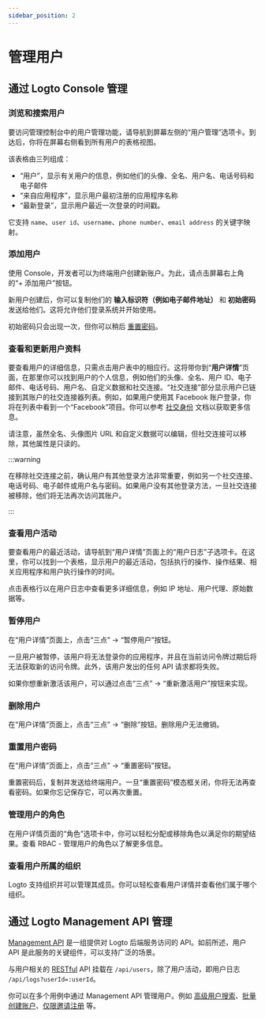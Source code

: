 ```yaml
---
sidebar_position: 2
---
```


# 管理用户

## 通过 Logto Console 管理

### 浏览和搜索用户

要访问管理控制台中的用户管理功能，请导航到屏幕左侧的“用户管理”选项卡。到达后，你将在屏幕右侧看到所有用户的表格视图。

该表格由三列组成：

- “用户”，显示有关用户的信息，例如他们的头像、全名、用户名、电话号码和电子邮件
- “来自应用程序”，显示用户最初注册的应用程序名称
- “最新登录”，显示用户最近一次登录的时间戳。

它支持 `name`、`user id`、`username`、`phone number`、`email address` 的关键字映射。

### 添加用户

使用 Console，开发者可以为终端用户创建新账户。为此，请点击屏幕右上角的“+ 添加用户”按钮。

新用户创建后，你可以复制他们的 **输入标识符（例如电子邮件地址）** 和 **初始密码** 发送给他们。这将允许他们登录系统并开始使用。

初始密码只会出现一次，但你可以稍后 [重置密码](./#reset-user-password)。

### 查看和更新用户资料

要查看用户的详细信息，只需点击用户表中的相应行。这将带你到“**用户详情**”页面，在那里你可以找到用户的个人信息，例如他们的头像、全名、用户 ID、电子邮件、电话号码、用户名、自定义数据和社交连接。“社交连接”部分显示用户已链接到其账户的社交连接器列表。例如，如果用户使用其 Facebook 账户登录，你将在列表中看到一个“Facebook”项目。你可以参考 [社交身份](/user-management/user-data/#social-identities) 文档以获取更多信息。

请注意，虽然全名、头像图片 URL 和自定义数据可以编辑，但社交连接可以移除，其他属性是只读的。

:::warning

在移除社交连接之前，确认用户有其他登录方法非常重要，例如另一个社交连接、电话号码、电子邮件或用户名与密码。如果用户没有其他登录方法，一旦社交连接被移除，他们将无法再次访问其账户。

:::

### 查看用户活动

要查看用户的最近活动，请导航到“用户详情”页面上的“用户日志”子选项卡。在这里，你可以找到一个表格，显示用户的最近活动，包括执行的操作、操作结果、相关应用程序和用户执行操作的时间。

点击表格行以在用户日志中查看更多详细信息，例如 IP 地址、用户代理、原始数据等。

### 暂停用户

在“用户详情”页面上，点击“三点” -> “暂停用户”按钮。

一旦用户被暂停，该用户将无法登录你的应用程序，并且在当前访问令牌过期后将无法获取新的访问令牌。此外，该用户发出的任何 API 请求都将失败。

如果你想重新激活该用户，可以通过点击“三点” -> “重新激活用户”按钮来实现。

### 删除用户

在“用户详情”页面上，点击“三点” -> “删除”按钮。删除用户无法撤销。

### 重置用户密码

在“用户详情”页面上，点击“三点” -> “重置密码”按钮。

重置密码后，复制并发送给终端用户。一旦“重置密码”模态框关闭，你将无法再查看密码。如果你忘记保存它，可以再次重置。

### 管理用户的角色

在用户详情页面的“角色”选项卡中，你可以轻松分配或移除角色以满足你的期望结果。查看 RBAC - 管理用户的角色以了解更多信息。

### 查看用户所属的组织

Logto 支持组织并可以管理其成员。你可以轻松查看用户详情并查看他们属于哪个组织。

## 通过 Logto Management API 管理

[Management API](/concepts/core-service/#management-api) 是一组提供对 Logto 后端服务访问的 API。如前所述，用户 API 是此服务的关键组件，可以支持广泛的场景。

与用户相关的 [RESTful](https://en.wikipedia.org/wiki/Representational_state_transfer) API 挂载在 `/api/users`，除了用户活动，即用户日志 `/api/logs?userId=:userId`。

你可以在多个用例中通过 Management API 管理用户。例如 [高级用户搜索](/user-management/advanced-user-search)、[批量创建账户](https://openapi.logto.io/operation/operation-createuser)、[仅限邀请注册](/end-user-flows/sign-up-and-sign-in/disable-user-registration) 等。
